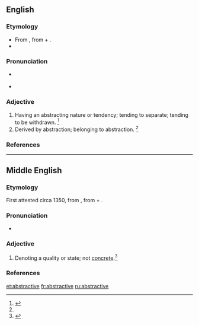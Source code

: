 ==English==

===Etymology===
* From {{etyl|ML.|en}}  {{term|abstractivus|lang=la}}, from {{etyl|la|en}} {{term|abstractus||drawn away|lang=la}} + {{term|-ivus||-ive|lang=la}}.
* {{suffix|abstract|ive}}

===Pronunciation===
* {{a|RP}} {{IPA|/əbˈstɹæk.tɪv/}}
* {{a|US}} {{IPA|/æbˈstɹæk.tɪv/|/əbˈstɹæk.tɪv/}}

===Adjective===
{{en-adj}}

# Having an abstracting nature or tendency; tending to separate; tending to be withdrawn. {{defdate|First attested in the late 15<sup>th</sup> century.}}<ref name=SOED>{{reference-book | last =| first = | authorlink =  | coauthors =  | editor =Brown, Lesley  | others =  | title = The Shorter Oxford English Dictionary | origdate =  | origyear = 1933| origmonth =  | url =  | format =  | accessdate =  | accessyear =  | accessmonth =  | edition = 5th | date =  | year =2003| month =  | publisher =Oxford University Press  | location =Oxford, UK | language =  | id =  | doi = | isbn =978-0-19-860575-7 | lccn = | ol = | pages =10| chapter =  | chapterurl =  | quote =}}</ref>
# Derived by abstraction; belonging to abstraction. {{defdate|First attested in the late 15<sup>th</sup> century.}}<ref name=SOED/>

===References===
<references/>

----

==Middle English==

===Etymology===
First attested circa 1350, from {{etyl|ML.|enm}} {{term|abstractivus|lang=la}}, from {{etyl|la|enm}} {{term|abstractus||drawn away|lang=la}} + {{term|-ivus||-ive|lang=la}}.

===Pronunciation===
* {{a|RP}} {{IPA|/əbˈstɹæk.tɪv/|lang=enm}}

===Adjective===
{{enm-adj}}

# {{grammar|lang=enm}} Denoting a quality or state; not [[concrete]].<ref name=SOED>{{reference-book|last =|first =|authorlink =|coauthors =|editor =Brown, Lesley|others =|title = The Shorter Oxford English Dictionary|origdate =|origyear = 1933|origmonth =|url =|format =|accessdate =|accessyear =|accessmonth =|edition = 5th|date =|year =2003|month =|publisher =Oxford University Press|location =Oxford, UK|language =|id =|doi =|isbn =978-0-19-860575-7|lccn =|ol =|pages =10|chapter =|chapterurl =|quote =}}</ref>

===References===
<references/>

[[et:abstractive]]
[[fr:abstractive]]
[[ru:abstractive]]